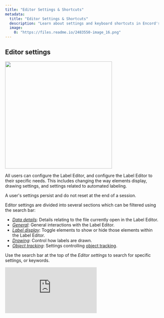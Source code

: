 ```yaml
---
title: "Editor Settings & Shortcuts"
metadata: 
  title: "Editor Settings & Shortcuts"
  description: "Learn about settings and keyboard shortcuts in Encord's Label Editor."
  image: 
    0: "https://files.readme.io/2483550-image_16.png"
---
```


## Editor settings

<div class="flex justify-center">
    <img src="https://storage.googleapis.com/docs-media.encord.com/static/img/editor-settings.png" width="350" />
</div>

All users can configure the Label Editor, and configure the Label Editor to their specific needs. This includes changing the way elements display, drawing settings, and settings related to automated labeling. 

<Note>A user's settings persist and do not reset at the end of a session.</Note>

Editor settings are divided into several sections which can be filtered using the search bar: 

- [_Data details_](#data-details): Details relating to the file currently open in the Label Editor.
- [_General_](#general-settings): General interactions with the Label Editor.
- [_Label display_](#label-display-settings): Toggle elements to show or hide those elements within the Label Editor.
- [_Drawing_](#drawing-settings): Control how labels are drawn.
- [_Object tracking_](#object-tracking): Settings controlling [object tracking](/platform-documentation/Annotate/automated-labeling/annotate-tracking). 

<Tip>Use the search bar at the top of the _Editor settings_ to search for specific settings, or keywords. </Tip>

<div
  style={{
    height: '0',
    paddingBottom: '54.93387589013224%',
    position: 'relative'
  }}
>
  <iframe
    allowFullScreen
    frameBorder="0"
    mozallowfullscreen=""
    src="https://www.loom.com/embed/7fe71b178e34430c9abc4ddad311bec5?sid=34c6e6ce-a8ba-40a7-b167-0911a7dc873d"
    style={{
      height: '100%',
      left: '0',
      position: 'absolute',
      top: '0',
      width: '100%'
    }}
    webkitallowfullscreen=""
  />
</div>

### Editor settings sections

**Data details**

The _Data details_ section displays information about the asset currently open for annotation, or review. This information is gotten from the data itself, and is not available for direct manipulation. We use this section to provide you with valuable information about the data you are working on, including if we may have detected any possible issues with the data encoding.

| **Setting** | **Description**                                                    |
|-------------|--------------------------------------------------------------------|
| Data title  | The title of the file currently open in the Label Editor.     |
| Data type   | The type of data unit currently open in the Label Editor.      |
| Dimensions  | The size of the image or frame currently open in the Label Editor. |
| Frames per second | frequently abbreviated  _FPS_, this is the number of frames, or images, per second in a video. Higher FPS means smoother playback. This value is only valid for videos.    |
| [Browser compatibility](/platform-documentation/Annotate/annotate-label-editor#browser-compatibility) | Some videos may have FPS or video encoding issues synchronizing drawn labels with frames in modern browsers. You can read more about supported videos [here](/platform-documentation/General/general-supported-data#supported-file-formats), and learn more about frame synchronization issues <a href="https://blog.encord.com/post/playing-videos-is-easy-pausing-them-is-hard">here</a> and in our documentation [here](/platform-documentation/General/general-supported-data#identifying-and-resolving-frame-synchronization-issues). |

---

### General Settings

<img src="https://storage.googleapis.com/docs-media.encord.com/static/img/general-settings-1.png" width="400" alt="general settings in label editor" title="General settings"/>

The _General_ section of the _Label editor settings_ contains the following components:


| Feature                           | Description |
|-----------------------------------|-------------|
| **Auto-save interval**            | Controls how often labels are auto-saved (min: 15s, max: 600s, default: 120s). |
| **Display bulk Approve/Reject buttons** | Toggles buttons to approve or reject all instances in a frame. |
| **Invert mouse wheel zoom direction** | Reverses the default zoom behavior for scrolling up/down. |
| **Display timestamps**            | Shows timestamps instead of frame numbers for object instances, attributes, and consensus review. |
| **[Turbo mode](/platform-documentation/Annotate/annotate-label-editor/annotate-label-editor-annotate#turbo-mode)**                    | Speeds up annotation by allowing rapid assignment/confirmation of attributes with auto-zooming. |
| **Frame skip interval**           | Sets the number of frames skipped when using frame-skip buttons. |
| **Enable skip to next annotation buttons** | Adds controls to navigate directly between frames with annotations. |
| **Display image title**           | Toggles visibility of the data unit title in the Label Editor. |
| **Expand classifications**        | Auto-expands all classifications, making hotkeys visible for quicker annotation. |

---

### Label Display Settings

<div class="flex justify-center">
    <img src="https://storage.googleapis.com/docs-media.encord.com/static/img/label-display-settings.png" width="300" title="Label display settings" />
</div>

The _Label display_ section of the _Label editor settings_ contains the following components:

| Feature                          | Description |
|----------------------------------|-------------|
| **Display object names**         | Toggles visibility of annotation object names in the Label Editor. |
| **Display object hash**          | Toggles visibility of the label hash (ID) for annotation objects. |
| **Display object classifications** | Toggles visibility of object attributes in the Label Editor. |
| **Object label font size**       | Sets the font size (in px) for all label display settings. |


---

### Drawing Settings

<div class="flex justify-center">
    <img src="https://storage.googleapis.com/docs-media.encord.com/static/img/drawing-settings-new.png" width="300" alt="Drawing settings in label editor settings" title="Drawing settings" />
</div>

The _Drawing settings_ section of the _Label editor settings_ contains the following components:

| Feature                               | Description |
|---------------------------------------|-------------|
| **Handle size**                       | Adjusts the size of vertices and keypoints (1-10 px). |
| **Object opacity**                    | Controls label opacity (1% - 100%) for better visibility. |
| **Selected object opacity**           | Adjusts opacity multiplier (1x - 10x) for selected objects. |
| **Primitive keypoint sensitivity**    | Sets precision for selecting/moving keypoints (1.00 - 10.00). |
| **Segment anything RDP parameter**    | Sets [RDP parameter](https://en.wikipedia.org/wiki/Ramer%E2%80%93Douglas%E2%80%93Peucker_algorithm) for (SAM). |
| **Drawing line aides**                | Adds crosshairs to improve label accuracy. |
| **Freehand drawing & Polygon coarseness** | Enables freehand drawing with adjustable coarseness. |
| **Show polyshape angles**             | Displays angles on polygons and polylines. |
| **Permanent drawing (new instances)** | Allows continuous drawing of new instances without re-selecting the tool. |
| **Permanent drawing (existing instances)** | Automatically moves forward and prompts labeling of the same instance on the next frame. |
| **Skeleton points**           | Toggles visibility of individual [object primitive](/platform-documentation/Annotate/annotate-ontologies/annotate-working-with-ontologies#object-primitives) keypoint names. |
| **Interpolation auto adjustments**    | Keeps manually labeled frames intact while adjusting [interpolations](/platform-documentation/Annotate/automated-labeling/annotate-interpolation) with confidence scores below 99%. |

---

### Object Tracking

**Number of frames to predict**

Specify how many subsequent frames the [object tracking](/platform-documentation/Annotate/automated-labeling/annotate-tracking#simple-object-tracking) should continue from the current frame. For example, if you start on frame 50, and set _Number of frames to predict_ to 50, the tracker attempts to predict labels on frames up to and including frame 100.

** Advanced tracking**

This toggle enables the advanced SAM 2 tracking algorithm, which improves accuracy but runs at a slower speed. It is enabled by default.

---

## Keyboard shortcuts

<Note>The words 'keyboard shortcuts' and 'hotkeys' are used interchangeably and refer to the same concept. </Note>

<Tip>A full list of keyboard shortcuts can be found in the Label Editor. Use <kbd>Control</kbd> + <kbd>Shift</kbd> + <kbd> K </kbd> to open the full list of shortcuts. </Tip>

<Note>Windows and Mac may have different keyboard shortcuts. Use <kbd>Control</kbd> + <kbd>Shift</kbd> + <kbd> K </kbd> to open the full list of shortcuts</Note>

Use the following hotkeys to speed up common or useful operations.

### Review mode


<HotkeysReview />

---

### General


<HotKeysGeneral />

---

### Annotate mode


<HotKeysAnnotate />